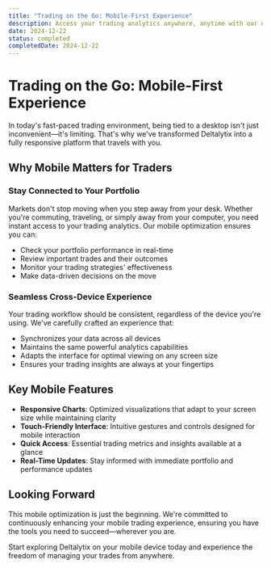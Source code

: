 ```yaml
---
title: "Trading on the Go: Mobile-First Experience"
description: Access your trading analytics anywhere, anytime with our new mobile-optimized experience. Stay connected to your portfolio and make informed decisions from any device.
date: 2024-12-22
status: completed
completedDate: 2024-12-22
---
```


# Trading on the Go: Mobile-First Experience

In today's fast-paced trading environment, being tied to a desktop isn't just inconvenient—it's limiting. That's why we've transformed Deltalytix into a fully responsive platform that travels with you.

## Why Mobile Matters for Traders

### Stay Connected to Your Portfolio
Markets don't stop moving when you step away from your desk. Whether you're commuting, traveling, or simply away from your computer, you need instant access to your trading analytics. Our mobile optimization ensures you can:

- Check your portfolio performance in real-time
- Review important trades and their outcomes
- Monitor your trading strategies' effectiveness
- Make data-driven decisions on the move

### Seamless Cross-Device Experience
Your trading workflow should be consistent, regardless of the device you're using. We've carefully crafted an experience that:

- Synchronizes your data across all devices
- Maintains the same powerful analytics capabilities
- Adapts the interface for optimal viewing on any screen size
- Ensures your trading insights are always at your fingertips

## Key Mobile Features

- **Responsive Charts**: Optimized visualizations that adapt to your screen size while maintaining clarity
- **Touch-Friendly Interface**: Intuitive gestures and controls designed for mobile interaction
- **Quick Access**: Essential trading metrics and insights available at a glance
- **Real-Time Updates**: Stay informed with immediate portfolio and performance updates

## Looking Forward

This mobile optimization is just the beginning. We're committed to continuously enhancing your mobile trading experience, ensuring you have the tools you need to succeed—wherever you are.

Start exploring Deltalytix on your mobile device today and experience the freedom of managing your trades from anywhere. 